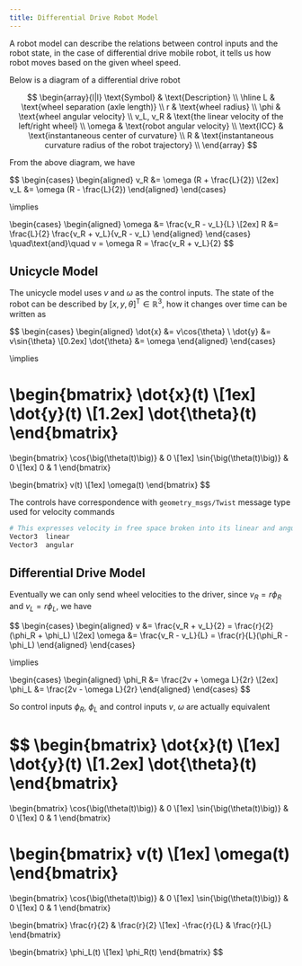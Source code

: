 ```yaml
---
title: Differential Drive Robot Model
---
```


A robot model can describe the relations between control inputs and the robot state, in the case of differential drive mobile robot, it tells us how robot moves based on the given wheel speed.

<!--truncate-->

Below is a diagram of a differential drive robot

<DiffDriveModel />

$$
\begin{array}{l|l}
  \text{Symbol} & \text{Description} \\
  \hline
  L             & \text{wheel separation (axle length)} \\
  r             & \text{wheel radius} \\
  \phi          & \text{wheel angular velocity} \\
  v_L, v_R      & \text{the linear velocity of the left/right wheel} \\
  \omega        & \text{robot angular velocity} \\
  \text{ICC}    & \text{instantaneous center of curvature} \\
  R             & \text{instantaneous curvature radius of the robot trajectory} \\
\end{array}
$$

From the above diagram, we have

$$
\begin{cases}
  \begin{aligned}
    v_R &= \omega (R + \frac{L}{2}) \\[2ex]
    v_L &= \omega (R - \frac{L}{2})
  \end{aligned}
\end{cases}

\implies

\begin{cases}
  \begin{aligned}
    \omega &= \frac{v_R - v_L}{L} \\[2ex]
    R      &= \frac{L}{2} \frac{v_R + v_L}{v_R - v_L}
  \end{aligned}
\end{cases}
\quad\text{and}\quad v = \omega R = \frac{v_R + v_L}{2}
$$

## Unicycle Model

The unicycle model uses $v$ and $\omega$ as the control inputs. The state of the robot can be described by $[x, y, \theta]^\mathsf{T} \in \mathbb{R}^3$, how it changes over time can be written as

$$
\begin{cases}
  \begin{aligned}
    \dot{x}      &= v\cos{\theta} \\
    \dot{y}      &= v\sin{\theta} \\[0.2ex]
    \dot{\theta} &= \omega
  \end{aligned}
\end{cases}

\implies

\begin{bmatrix}
  \dot{x}(t) \\[1ex]
  \dot{y}(t) \\[1.2ex]
  \dot{\theta}(t)
\end{bmatrix}
=
\begin{bmatrix}
  \cos{\big(\theta(t)\big)} & 0 \\[1ex]
  \sin{\big(\theta(t)\big)} & 0 \\[1ex]
                0 & 1
\end{bmatrix}

\begin{bmatrix}
  v(t) \\[1ex]
  \omega(t)
\end{bmatrix}
$$

The controls have correspondence with `geometry_msgs/Twist` message type used for velocity commands

```bash /opt/ros/melodic/share/geometry_msgs/msg/Twist.msg
# This expresses velocity in free space broken into its linear and angular parts.
Vector3  linear
Vector3  angular
```

## Differential Drive Model

Eventually we can only send wheel velocities to the driver, since $v_R = r\phi_R$ and $v_L = r\phi_L$, we have

$$
\begin{cases}
  \begin{aligned}
    v      &= \frac{v_R + v_L}{2} = \frac{r}{2}(\phi_R + \phi_L) \\[2ex]
    \omega &= \frac{v_R - v_L}{L} = \frac{r}{L}(\phi_R - \phi_L)
  \end{aligned}
\end{cases}

\implies

\begin{cases}
  \begin{aligned}
    \phi_R &= \frac{2v + \omega L}{2r} \\[2ex]
    \phi_L &= \frac{2v - \omega L}{2r}
  \end{aligned}
\end{cases}
$$

So control inputs $\phi_R$, $\phi_L$ and control inputs $v$, $\omega$ are actually equivalent

$$
\begin{bmatrix}
  \dot{x}(t) \\[1ex]
  \dot{y}(t) \\[1.2ex]
  \dot{\theta}(t)
\end{bmatrix}
=
\begin{bmatrix}
  \cos{\big(\theta(t)\big)} & 0 \\[1ex]
  \sin{\big(\theta(t)\big)} & 0 \\[1ex]
                0 & 1
\end{bmatrix}

\begin{bmatrix}
  v(t) \\[1ex]
  \omega(t)
\end{bmatrix}
=
\begin{bmatrix}
  \cos{\big(\theta(t)\big)} & 0 \\[1ex]
  \sin{\big(\theta(t)\big)} & 0 \\[1ex]
                0 & 1
\end{bmatrix}

\begin{bmatrix}
   \frac{r}{2} & \frac{r}{2} \\[1ex]
  -\frac{r}{L} & \frac{r}{L}
\end{bmatrix}

\begin{bmatrix}
  \phi_L(t) \\[1ex]
  \phi_R(t)
\end{bmatrix}
$$
